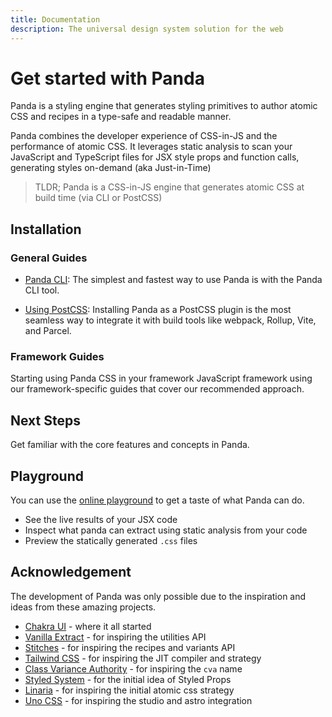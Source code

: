```yaml
---
title: Documentation
description: The universal design system solution for the web
---
```


# Get started with Panda

Panda is a styling engine that generates styling primitives to author atomic CSS and recipes in a type-safe and readable manner.

Panda combines the developer experience of CSS-in-JS and the performance of atomic CSS. It leverages static analysis to scan your JavaScript and TypeScript files for JSX style props and function calls, generating styles on-demand (aka Just-in-Time)

> TLDR; Panda is a CSS-in-JS engine that generates atomic CSS at build time (via CLI or PostCSS)


## Installation

### General Guides

- [Panda CLI](/docs/getting-started/cli.mdx):
  The simplest and fastest way to use Panda is with the Panda CLI tool.

- [Using PostCSS](/docs/getting-started/postcss.mdx):
  Installing Panda as a PostCSS plugin is the most seamless way to integrate it with build tools like webpack, Rollup, Vite, and Parcel.

### Framework Guides

Starting using Panda CSS in your framework JavaScript framework using our framework-specific guides that cover our recommended approach.

<FrameworkCards />

## Next Steps

Get familiar with the core features and concepts in Panda.

<Cards>
  <Card
    arrow
    title="Tokens"
    description="Learn how setup and customize design tokens to customize your colors, typography, and more"
    href="/docs/theming/tokens"
  />
  <Card
    arrow
    title="Recipes"
    description="Create composable style variants that are typed and generates the atomic or layer recipe"
    href="/docs/concepts/recipes"
  />
  <Card
    arrow
    title="Patterns"
    description="Use the built-in layout patterns like stack, flex, grid to speed up your development"
    href="/docs/concepts/patterns"
  />
  <Card
    arrow
    title="Utilities"
    description="Learn how to create your own custom css properties and speed up your development"
    href="/docs/customization/utilities"
  />
</Cards>

## Playground

You can use the [online playground](https://play.panda-css.com) to get a taste of what Panda can do.

- See the live results of your JSX code
- Inspect what panda can extract using static analysis from your code
- Preview the statically generated `.css` files

## Acknowledgement

The development of Panda was only possible due to the inspiration and ideas from these amazing projects.

- [Chakra UI](https://chakra-ui.com/) - where it all started
- [Vanilla Extract](https://vanilla-extract.style/) - for inspiring the utilities API
- [Stitches](https://stitches.dev/) - for inspiring the recipes and variants API
- [Tailwind CSS](https://tailwindcss.com/) - for inspiring the JIT compiler and strategy
- [Class Variance Authority](https://cva.style/) - for inspiring the `cva` name
- [Styled System](https://styled-system.com/) - for the initial idea of Styled Props
- [Linaria](https://linaria.dev/) - for inspiring the initial atomic css strategy
- [Uno CSS](https://unocss.dev) - for inspiring the studio and astro integration
